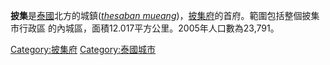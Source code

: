 {{otheruses|other=泰国的府|subject=披集府的首府|披集府}}
'''披集'''是[[泰國|泰國]]北方的城鎮(''[[thesaban_mueang|thesaban mueang]]'')，[[披集府|披集府]]的首府。範圍包括整個披集市行政區<!--([[Amphoe_Mueang_Phichit|Amphoe Mueang Phichit]])-->的內城區，面積12.017平方公里。2005年人口數為23,791。 

{{Thailand-geo-stub}}

{{coord|16|26|35|N|100|20|48|E|region:TH_type:city(23000)|display=title}}

{{披集府}}
[[Category:披集府|Category:披集府]]
[[Category:泰國城市|Category:泰國城市]]